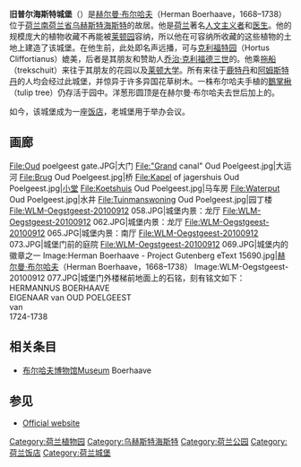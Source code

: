 {{Infobox military installation
| name              = 旧普尔海斯特城堡<br>Oud Poelgeest Castle
| partof            = 
| location          = 荷兰[[乌赫斯特海斯特|乌赫斯特海斯特]]
| image             = Oud poelgeest trekvaart.JPG
| image_size        = 300px
| caption           = 旧普尔海斯特城堡，[[赫尔曼·布尔哈夫|赫尔曼·布尔哈夫]]在[[莱顿|莱顿]]的家，[[莱顿拖船运河|莱顿拖船运河]]（Leidsevaart）上看城堡正面
| map_type          = Netherlands
| map_size          = 300
| map_caption       = The Netherlands
| type              = Castle
| coordinates       = {{coord|52|10|47|N|4|29|06|E|type:landmark|}}
| code              = 
| built             = 1668
| builder           = Erasmus den Otter
| materials         = Brick
| height            = 
| used              = 
| demolished        = 
| condition         = 
| owner             = 
| open_to_public    = 是，作为酒店
| controlled_by     = 
| garrison          = 
| current_commander = 
| commanders        = 
| occupants         = 
| battles           = 
| events            = 
| image2            = 
| caption2          = 
}}
'''旧普尔海斯特城堡'''（{{lang-nl|Oud Poelgeest}}）是[[赫尔曼·布尔哈夫|赫尔曼·布尔哈夫]]（Herman Boerhaave，1668–1738）位于[[荷兰|荷兰]][[南荷兰省|南荷兰省]][[乌赫斯特海斯特|乌赫斯特海斯特]]的故居。他是[[荷兰|荷兰]]著名[[人文主义|人文主义者]]和[[医生|医生]]。他的规模庞大的植物收藏不再能被[[莱顿植物园|莱顿园]]容纳，所以他在可容纳所收藏的这些植物的土地上建造了该城堡。在他生前，此处即名声远播，可与[[克利福特园|克利福特园]]（Hortus Cliffortianus）媲美，后者是其朋友和赞助人[[乔治·克利福德三世|乔治·克利福德三世]]的。他乘[[拖船_(荷兰)|拖船]]（trekschuit）来往于其朋友的花园以及[[莱顿大学|莱顿大学]]。所有来往于[[鹿特丹|鹿特丹]]和[[阿姆斯特丹|阿姆斯特丹]]的人均会经过此城堡，并惊异于许多异国花草树木。一株布尔哈夫手植的[[鵝掌楸|鵝掌楸]]（tulip tree）仍存活于园中。洋葱形圆顶是在赫尔曼·布尔哈夫去世后加上的。

如今，该城堡成为一座[[饭店|饭店]]，老城堡用于举办会议。

==画廊==
<gallery>
File:Oud poelgeest gate.JPG|大门
File:"Grand canal" Oud Poelgeest.jpg|大运河
File:Brug Oud Poelgeest.jpg|桥
File:Kapel of jagershuis Oud Poelgeest.jpg|[[小堂|小堂]]
File:Koetshuis Oud Poelgeest.jpg|马车房
File:Waterput Oud Poelgeest.jpg|水井
File:Tuinmanswoning Oud Poelgeest.jpg|园丁楼
File:WLM-Oegstgeest-20100912 058.JPG|城堡内景：龙厅
File:WLM-Oegstgeest-20100912 062.JPG|城堡内景：龙厅
File:WLM-Oegstgeest-20100912 065.JPG|城堡内景：南厅
File:WLM-Oegstgeest-20100912 073.JPG|城堡门前的庭院
File:WLM-Oegstgeest-20100912 069.JPG|城堡内的徽章之一
Image:Herman Boerhaave - Project Gutenberg eText 15690.jpg|[[赫尔曼·布尔哈夫|赫尔曼·布尔哈夫]]（Herman Boerhaave，1668–1738）
Image:WLM-Oegstgeest-20100912 077.JPG|城堡门外楼梯前地面上的石铭，刻有铭文如下：<br>HERMANNUS BOERHAAVE<br>EIGENAAR van OUD POELGEEST<br>van<br>1724-1738
</gallery>


== 相关条目 ==

* [[布尔哈夫博物馆|布尔哈夫博物馆]]Museum Boerhaave

==参见==
* [http://www.oudpoelgeest.nl/ Official website] {{Wayback|url=http://www.oudpoelgeest.nl/ |date=20160515191542 }}

{{Commonscat|Oud-Poelgeest}}


{{coord|52|10|47|N|4|29|06|E|display=title|region:NL_type:landmark_source:nlwiki}}

[[Category:荷兰植物园|Category:荷兰植物园]]
[[Category:乌赫斯特海斯特|Category:乌赫斯特海斯特]]
[[Category:荷兰公园|Category:荷兰公园]]
[[Category:荷兰饭店|Category:荷兰饭店]]
[[Category:荷兰城堡|Category:荷兰城堡]]